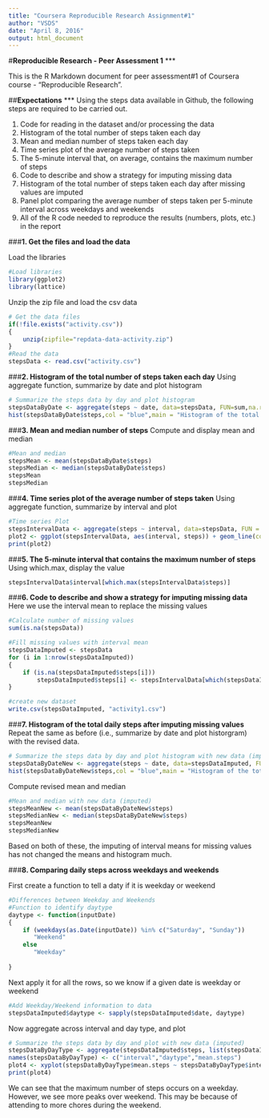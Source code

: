 ---
title: "Coursera Reproducible Research Assignment#1"
author: "VSDS"
date: "April 8, 2016"
output: html_document
---

#**Reproducible Research - Peer Assessment 1**
***

This is the R Markdown document for peer assessment#1 of Coursera course - "Reproducible Research".

##**Expectations**
***
Using the steps data available in Github, the following steps are required to be carried out.


1. Code for reading in the dataset and/or processing the data
2. Histogram of the total number of steps taken each day
3. Mean and median number of steps taken each day
4. Time series plot of the average number of steps taken
5. The 5-minute interval that, on average, contains the maximum number of steps
6. Code to describe and show a strategy for imputing missing data
7. Histogram of the total number of steps taken each day after missing values are imputed
8. Panel plot comparing the average number of steps taken per 5-minute interval across weekdays and weekends
9. All of the R code needed to reproduce the results (numbers, plots, etc.) in the report

###**1. Get the files and load the data**

Load the libraries

```{r, echo=TRUE}
#Load libraries
library(ggplot2)
library(lattice)
```
Unzip the zip file and load the csv data
```{r}
# Get the data files
if(!file.exists("activity.csv"))
{
	unzip(zipfile="repdata-data-activity.zip") 
}
#Read the data
stepsData <- read.csv("activity.csv")

```
###**2. Histogram of the total number of steps taken each day**
Using aggregate function, summarize by date and plot histogram 

```{r}
# Summarize the steps data by day and plot histogram
stepsDataByDate <- aggregate(steps ~ date, data=stepsData, FUN=sum,na.rm=TRUE)
hist(stepsDataByDate$steps,col = "blue",main = "Histogram of the total number of daily steps",xlab = "Total number of steps taken each day",breaks = 20)
```

###**3. Mean and median number of steps**
Compute and display mean and median 

```{r}
#Mean and median
stepsMean <- mean(stepsDataByDate$steps)
stepsMedian <- median(stepsDataByDate$steps)
stepsMean
stepsMedian
```

###**4. Time series plot of the average number of steps taken**
Using aggregate function, summarize by interval and plot 
```{r}
#Time series Plot
stepsIntervalData <- aggregate(steps ~ interval, data=stepsData, FUN = mean, na.rm=TRUE)
plot2 <- ggplot(stepsIntervalData, aes(interval, steps)) + geom_line(color = "blue") + labs(title = "Time Series Plot of the 5-minute Intervals", x = "Intervals (5 minute)", y = "Average number of steps taken")
print(plot2)
```

###**5. The 5-minute interval that contains the maximum number of steps**
Using which.max, display the value
```{r}
stepsIntervalData$interval[which.max(stepsIntervalData$steps)]
```

###**6. Code to describe and show a strategy for imputing missing data**
Here we use the interval mean to replace the missing values
```{r}
#Calculate number of missing values
sum(is.na(stepsData))

#Fill missing values with interval mean
stepsDataImputed <- stepsData
for (i in 1:nrow(stepsDataImputed)) 
{
    if (is.na(stepsDataImputed$steps[i])) 
        stepsDataImputed$steps[i] <- stepsIntervalData[which(stepsDataImputed$interval[i] == stepsIntervalData$interval), ]$steps
}

#create new dataset
write.csv(stepsDataImputed, "activity1.csv")
```
###**7. Histogram of the total daily steps after imputing missing values**
Repeat the same as before (i.e., summarize by date and plot historgram) with the revised data.

```{r}
# Summarize the steps data by day and plot histogram with new data (imputed)
stepsDataByDateNew <- aggregate(steps ~ date, data=stepsDataImputed, FUN=sum, na.rm=TRUE)
hist(stepsDataByDateNew$steps,col = "blue",main = "Histogram of the total number of daily steps (Imputed)",xlab = "Total number of steps taken each day",breaks = 20)
```
Compute revised mean and median
```{r}
#Mean and median with new data (imputed)
stepsMeanNew <- mean(stepsDataByDateNew$steps)
stepsMedianNew <- median(stepsDataByDateNew$steps)
stepsMeanNew 
stepsMedianNew 
```
Based on both of these, the imputing of interval means for missing values has not changed the means and histogram much.

###**8. Comparing daily steps across weekdays and weekends**

First create a function to tell a daty if it is weekday or weekend
```{r}
#Differences between Weekday and Weekends
#Function to identify daytype
daytype <- function(inputDate) 
{
    if (weekdays(as.Date(inputDate)) %in% c("Saturday", "Sunday")) 
       "Weekend"
    else 
       "Weekday"
    
}
```
Next apply it for all the rows, so we know if a given date is weekday or weekend
```{r}
#Add Weekday/Weekend information to data
stepsDataImputed$daytype <- sapply(stepsDataImputed$date, daytype)
```
Now aggregate across interval and day type, and plot
```{r}
# Summarize the steps data by day and plot with new data (imputed)
stepsDataByDayType <- aggregate(stepsDataImputed$steps, list(stepsDataImputed$interval, stepsDataImputed$daytype),FUN = "mean")
names(stepsDataByDayType) <- c("interval","daytype","mean.steps")
plot4 <- xyplot(stepsDataByDayType$mean.steps ~ stepsDataByDayType$interval | stepsDataByDayType$daytype, layout = c(1, 2), type = "l", xlab = "Interval", ylab = "Mean number of steps")
print(plot4)
```
We can see that the maximum number of steps occurs on a weekday. However, we see more peaks over weekend. This may be because of attending to more chores during the weekend.